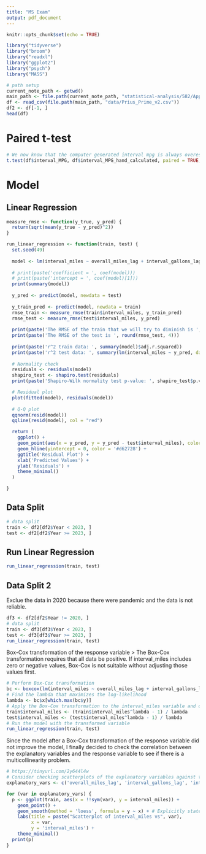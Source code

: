 ```yaml
---
title: "MS Exam"
output: pdf_document
---
```


```r
knitr::opts_chunk$set(echo = TRUE)
```

```r
library("tidyverse")
library("broom")
library("readxl")
library("ggplot2")
library("psych")
library("MASS")
```

```r
# path setup
current_note_path <- getwd()
main_path <- file.path(current_note_path, "statistical-analysis/582/Applied_MS_Exam/")
df <- read_csv(file.path(main_path, "data/Prius_Prime_v2.csv"))
df2 <- df[-1, ]
head(df)
```


# Paired t-test
```r
# We now know that the computer generated interval mpg is always overestimated.
t.test(df$interval_MPG, df$interval_MPG_hand_calculated, paired = TRUE, alternative = "greater")
```

# Model
## Linear Regression
```r
measure_rmse <- function(y_true, y_pred) {
  return(sqrt(mean(y_true - y_pred)^2))
}

run_linear_regression <- function(train, test) {
  set.seed(49)
  
  model <- lm(interval_miles ~ overall_miles_lag + interval_gallons_lag + interval_miles_lag + Year + Month + day_of_week, data = train)
  
  # print(paste('coefficient = ', coef(model)))
  # print(paste('intercept = ', coef(model)[1]))
  print(summary(model))
  
  y_pred <- predict(model, newdata = test)
  
  y_train_pred <- predict(model, newdata = train)
  rmse_train <- measure_rmse(train$interval_miles, y_train_pred)
  rmse_test <- measure_rmse(test$interval_miles, y_pred)
  
  print(paste('The RMSE of the train that we will try to diminish is ', round(rmse_train, 4)))
  print(paste('The RMSE of the test is ', round(rmse_test, 4)))
  
  print(paste('r^2 train data: ', summary(model)$adj.r.squared))
  print(paste('r^2 test data: ', summary(lm(interval_miles ~ y_pred, data = test))$adj.r.squared))
  
  # Normality check
  residuals <- residuals(model)
  shapiro_test <- shapiro.test(residuals)
  print(paste('Shapiro-Wilk normality test p-value: ', shapiro_test$p.value))

  # Residual plot
  plot(fitted(model), residuals(model))
  
  # Q-Q plot
  qqnorm(resid(model))
  qqline(resid(model), col = "red")

  return (
    ggplot() +
    geom_point(aes(x = y_pred, y = y_pred - test$interval_miles), color = '#1f77b4') +
    geom_hline(yintercept = 0, color = '#d62728') +
    ggtitle('Residual Plot') +
    xlab('Predicted Values') +
    ylab('Residuals') +
    theme_minimal()
  )

}
```

## Data Split
```r
# data split
train <- df2[df2$Year < 2023, ]
test <- df2[df2$Year >= 2023, ]
```

## Run Linear Regression
```r
run_linear_regression(train, test)
```

## Data Split 2
Exclue the data in 2020 because there were pandemic and the data is not reliable.
```r
df3 <- df2[df2$Year != 2020, ]
# data split
train <- df3[df3$Year < 2023, ]
test <- df3[df3$Year >= 2023, ]
run_linear_regression(train, test)
```

Box-Cox transformation of the response variable
> The Box-Cox transformation requires that all data be positive. If interval_miles includes zero or negative values, Box-Cox is not suitable without adjusting those values first.
```r
# Perform Box-Cox transformation
bc <- boxcox(lm(interval_miles ~ overall_miles_lag + interval_gallons_lag + interval_miles_lag + Year + Month + day_of_week, data = train))
# Find the lambda that maximizes the log-likelihood
lambda <- bc$x[which.max(bc$y)]
# Apply the Box-Cox transformation to the interval_miles variable and overwirtes the original variable
train$interval_miles <- (train$interval_miles^lambda - 1) / lambda
test$interval_miles <- (test$interval_miles^lambda - 1) / lambda
# Run the model with the transformed variable
run_linear_regression(train, test)

```


Since the model after a Box-Cox transformation of the response variable did not improve the model, I finally decided to check the correlation between the explanatory variables and the response variable to see if there is a multicollinearity problem.
```r
# https://tinyurl.com/2y644l4w
# Consider checking scatterplots of the explanatory variables against the response variable to see if there are apparent non-linear patterns that are not being modeled.
explanatory_vars <- c('overall_miles_lag', 'interval_gallons_lag', 'interval_miles_lag', 'Year', 'Month', 'day_of_week')

for (var in explanatory_vars) {
  p <- ggplot(train, aes(x = !!sym(var), y = interval_miles)) +
    geom_point() +
    geom_smooth(method = 'loess', formula = y ~ x) + # Explicitly state the formula
    labs(title = paste("Scatterplot of interval_miles vs", var),
         x = var,
         y = 'interval_miles') +
    theme_minimal()
  print(p)
}
```

